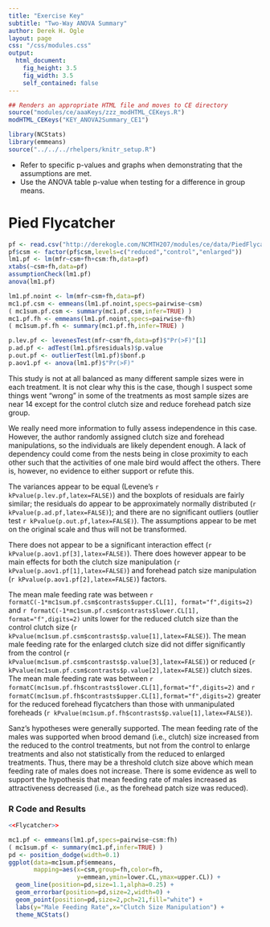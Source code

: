 ```yaml
---
title: "Exercise Key"
subtitle: "Two-Way ANOVA Summary"
author: Derek H. Ogle
layout: page
css: "/css/modules.css"
output:
  html_document:
    fig_height: 3.5
    fig_width: 3.5
    self_contained: false
---
```


```r
## Renders an appropriate HTML file and moves to CE directory
source("modules/ce/aaaKeys/zzz_modHTML_CEKeys.R")
modHTML_CEKeys("KEY_ANOVA2Summary_CE1")
```

```r
library(NCStats)
library(emmeans)
source("../../../rhelpers/knitr_setup.R")
```

<div class="alert alert-warning">
<ul>
  <li>Refer to specific p-values and graphs when demonstrating that the assumptions are met.</li>
  <li>Use the ANOVA table p-value when testing for a difference in group means.</li>
</ul>
</div>


# Pied Flycatcher
```r
pf <- read.csv("http://derekogle.com/NCMTH207/modules/ce/data/PiedFlycatcher.csv")
pf$csm <- factor(pf$csm,levels=c("reduced","control","enlarged"))
lm1.pf <- lm(mfr~csm+fh+csm:fh,data=pf)
xtabs(~csm+fh,data=pf)
assumptionCheck(lm1.pf)
anova(lm1.pf)

lm1.pf.noint <- lm(mfr~csm+fh,data=pf)
mc1.pf.csm <- emmeans(lm1.pf.noint,specs=pairwise~csm)
( mc1sum.pf.csm <- summary(mc1.pf.csm,infer=TRUE) )
mc1.pf.fh <- emmeans(lm1.pf.noint,specs=pairwise~fh)
( mc1sum.pf.fh <- summary(mc1.pf.fh,infer=TRUE) )
```
```r
p.lev.pf <- levenesTest(mfr~csm*fh,data=pf)$"Pr(>F)"[1]
p.ad.pf <- adTest(lm1.pf$residuals)$p.value
p.out.pf <- outlierTest(lm1.pf)$bonf.p
p.aov1.pf <- anova(lm1.pf)$"Pr(>F)"
```

This study is not at all balanced as many different sample sizes were in each treatment. It is not clear why this is the case, though I suspect some things went "wrong" in some of the treatments as most sample sizes are near 14 except for the control clutch size and reduce forehead patch size group.

We really need more information to fully assess independence in this case. However, the author randomly assigned clutch size and forehead manipulations, so the individuals are likely dependent enough. A lack of dependency could come from the nests being in close proximity to each other such that the activities of one male bird would affect the others. There is, however, no evidence to either support or refute this.

The variances appear to be equal (Levene's `r kPvalue(p.lev.pf,latex=FALSE)`) and the boxplots of residuals are fairly similar; the residuals do appear to be approximately normally distributed (`r kPvalue(p.ad.pf,latex=FALSE)`); and there are no significant outliers (outlier test `r kPvalue(p.out.pf,latex=FALSE)`). The assumptions appear to be met on the original scale and thus will not be transformed.

There does not appear to be a significant interaction effect (`r kPvalue(p.aov1.pf[3],latex=FALSE)`). There does however appear to be main effects for both the clutch size manipulation (`r kPvalue(p.aov1.pf[1],latex=FALSE)`) and forehead patch size manipulation (`r kPvalue(p.aov1.pf[2],latex=FALSE)`) factors.

The mean male feeding rate was between `r formatC(-1*mc1sum.pf.csm$contrasts$upper.CL[1], format="f",digits=2)` and `r formatC(-1*mc1sum.pf.csm$contrasts$lower.CL[1], format="f",digits=2)` units lower for the reduced clutch size than the control clutch size (`r kPvalue(mc1sum.pf.csm$contrasts$p.value[1],latex=FALSE)`). The mean male feeding rate for the enlarged clutch size did not differ significantly from the control (`r kPvalue(mc1sum.pf.csm$contrasts$p.value[3],latex=FALSE)`) or reduced (`r kPvalue(mc1sum.pf.csm$contrasts$p.value[2],latex=FALSE)`) clutch sizes. The mean male feeding rate was between `r formatC(mc1sum.pf.fh$contrasts$lower.CL[1],format="f",digits=2)` and `r formatC(mc1sum.pf.fh$contrasts$upper.CL[1],format="f",digits=2)` greater for the reduced forehead flycatchers than those with unmanipulated foreheads (`r kPvalue(mc1sum.pf.fh$contrasts$p.value[1],latex=FALSE)`).

Sanz's hypotheses were generally supported. The mean feeding rate of the males was supported when brood demand (i.e., clutch) size increased from the reduced to the control treatments, but not from the control to enlarge treatments and also not statistically from the reduced to enlarged treatments. Thus, there may be a threshold clutch size above which mean feeding rate of males does not increase. There is some evidence as well to support the hypothesis that mean feeding rate of males increased as attractiveness decreased (i.e., as the forehead patch size was reduced).

### R Code and Results
```r
<<Flycatcher>>
```
```r
mc1.pf <- emmeans(lm1.pf,specs=pairwise~csm:fh)
( mc1sum.pf <- summary(mc1.pf,infer=TRUE) )
pd <- position_dodge(width=0.1)
ggplot(data=mc1sum.pf$emmeans,
       mapping=aes(x=csm,group=fh,color=fh,
                   y=emmean,ymin=lower.CL,ymax=upper.CL)) +
  geom_line(position=pd,size=1.1,alpha=0.25) +
  geom_errorbar(position=pd,size=2,width=0) +
  geom_point(position=pd,size=2,pch=21,fill="white") +
  labs(y="Male Feeding Rate",x="Clutch Size Manipulation") +
  theme_NCStats()
```


